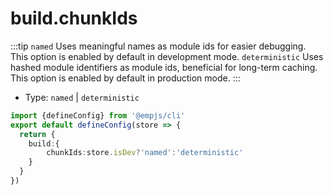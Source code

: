 # build.chunkIds
:::tip
`named` Uses meaningful names as module ids for easier debugging. This option is enabled by default in development mode.
`deterministic` Uses hashed module identifiers as module ids, beneficial for long-term caching. This option is enabled by default in production mode.
:::
+ Type: `named` | `deterministic`

```ts title="emp-config.js"
import {defineConfig} from '@empjs/cli'
export default defineConfig(store => {
  return {
    build:{
        chunkIds:store.isDev?'named':'deterministic'
    }
  }
})
```